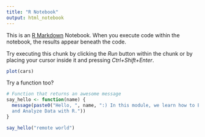 ```yaml
---
title: "R Notebook"
output: html_notebook
---
```



This is an [R Markdown](http://rmarkdown.rstudio.com) Notebook. When you execute code within the notebook, the results appear beneath the code. 

Try executing this chunk by clicking the *Run* button within the chunk or by placing your cursor inside it and pressing *Ctrl+Shift+Enter*. 

```r
plot(cars)
```

Try a function too?
```r
# Function that returns an awesome message
say_hello <- function(name) {
  message(paste0("Hello, ", name, ":) In this module, we learn how to Explore
  and Analyze Data with R."))
}

say_hello("remote world")

```

